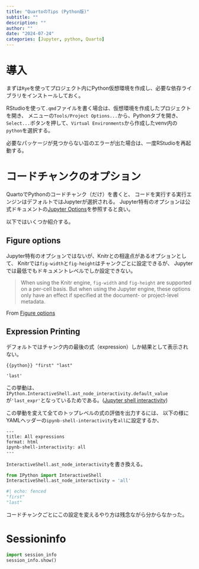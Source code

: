 ```yaml
---
title: "QuartoのTips (Python版)"
subtitle: ""
description: ""
author: ""
date: "2024-07-24"
categories: [Jupyter, python, Quarto]
---
```


# 導入

まずは`Rye`を使ってプロジェクト内にPython仮想環境を作成し、必要な依存ライブラリをインストールしておく。

RStudioを使って`.qmd`ファイルを書く場合は、仮想環境を作成したプロジェクトを開き、
メニューの`Tools/Project Options...`から、Pythonタブを開き、`Select...`ボタンを押して、`Virtual Environments`から作成したvenv内の`python`を選択する。

必要なパッケージが見つからない旨のエラーが出た場合は、一度RStudioを再起動する。

# コードチャンクのオプション

QuartoでPythonのコードチャンク（だけ）を書くと、
コードを実行する実行エンジンはデフォルトではJupyterが選択される。
Jupyter特有のオプションは公式ドキュメントの[Jupyter Options](https://quarto.org/docs/computations/execution-options.html#jupyter-options)を参照すると良い。

以下ではいくつか紹介する。

## Figure options

Jupyter特有のオプションではないが、Knitrとの相違点があるオプションとして、
Knitrでは`fig-width`と`fig-height`はチャンクごとに設定できるが、
Jupyterでは最低でもドキュメントレベルでしか設定できない。

> When using the Knitr engine, `fig-width` and `fig-height` are supported on a per-cell basis. But when using the Jupyter engine, these options only have an effect if specified at the document- or project-level metadata.

From [Figure options](https://quarto.org/docs/computations/execution-options.html#figure-options)

## Expression Printing

デフォルトではチャンク内の最後の式（expression）しか結果として表示されない。

```{{python}}
"first"
"last"
```

```
'last'
```

この挙動は、`IPython.InteractiveShell.ast_node_interactivity.default_value`が`'last_expr'`となっているためである。([Jupyter shell interactivity](https://ipython.readthedocs.io/en/stable/config/options/terminal.html#configtrait-InteractiveShell.ast_node_interactivity))

この挙動を変えて全てのトップレベルの式の評価を出力するには、
以下の様にYAMLヘッダーの`ipynb-shell-interactivity`を`all`に設定するか、

```
---
title: All expressions
format: html
ipynb-shell-interactivity: all
---
```

`InteractiveShell.ast_node_interactivity`を書き換える。

```python
from IPython import InteractiveShell
InteractiveShell.ast_node_interactivity = 'all'
```

```python
#| echo: fenced
"first"
"last"
```

コードチャンクごとにこの設定を変えるやり方は残念ながら分からなかった。

# Sessioninfo

```python
import session_info
session_info.show()
```
